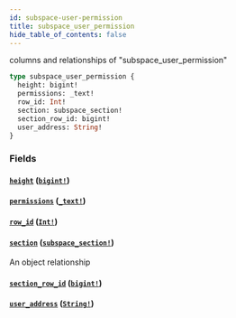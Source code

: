 ```yaml
---
id: subspace-user-permission
title: subspace_user_permission
hide_table_of_contents: false
---
```


columns and relationships of "subspace_user_permission"

```graphql
type subspace_user_permission {
  height: bigint!
  permissions: _text!
  row_id: Int!
  section: subspace_section!
  section_row_id: bigint!
  user_address: String!
}
```

### Fields

#### [`height`](#) ([`bigint!`](/07-graphql/scalars/bigint))

#### [`permissions`](#) ([`_text!`](/07-graphql/scalars/text))

#### [`row_id`](#) ([`Int!`](/07-graphql/scalars/int))

#### [`section`](#) ([`subspace_section!`](/07-graphql/objects/subspace-section))

An object relationship

#### [`section_row_id`](#) ([`bigint!`](/07-graphql/scalars/bigint))

#### [`user_address`](#) ([`String!`](/07-graphql/scalars/string))
